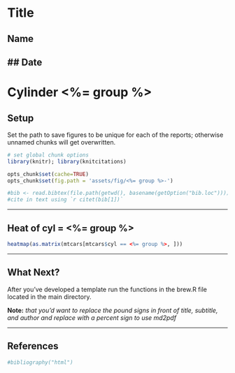 # Title
## Name
## Date
---

# Cylinder <%= group %>
## Setup

Set the path to save figures to be unique for each of the reports; otherwise unnamed chunks will get overwritten.


```r
# set global chunk options
library(knitr); library(knitcitations)

opts_chunk$set(cache=TRUE)
opts_chunk$set(fig.path = 'assets/fig/<%= group %>-')

#bib <- read.bibtex(file.path(getwd(), basename(getOption("bib.loc"))))
#cite in text using `r citet(bib[1])`
```

---

## Heat of cyl = <%= group %>

```r
heatmap(as.matrix(mtcars[mtcars$cyl == <%= group %>, ]))
```

---

## What Next?

After you've developed a template run the functions in the brew.R file located in the main directory.

**Note:** *that you'd want to replace the pound signs in front of title, subtitle, and author and replace with a percent sign to use md2pdf* 

---

## References
```r
#bibliography("html") 
```


